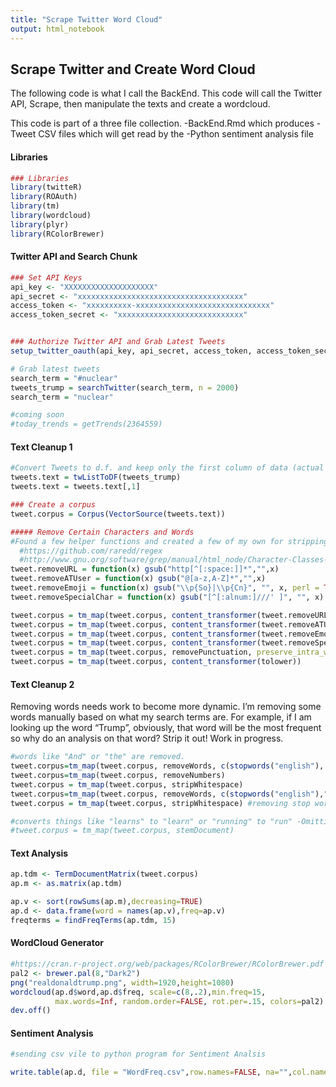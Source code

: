 ```yaml
---
title: "Scrape Twitter Word Cloud"
output: html_notebook
---
```

## Scrape Twitter and Create Word Cloud
The following code is what I call the BackEnd. This code will call the Twitter API, Scrape, then manipulate the texts and create a wordcloud. 

This code is part of a three file collection.
  -BackEnd.Rmd which produces
  -Tweet CSV files which will get read by the
  -Python sentiment analysis file


#### Libraries
```r
### Libraries
library(twitteR)
library(ROAuth)
library(tm)
library(wordcloud)
library(plyr)
library(RColorBrewer)
```


#### Twitter API and Search Chunk
```r
### Set API Keys
api_key <- "XXXXXXXXXXXXXXXXXXXX"
api_secret <- "xxxxxxxxxxxxxxxxxxxxxxxxxxxxxxxxxxxxx"
access_token <- "xxxxxxxxxx-xxxxxxxxxxxxxxxxxxxxxxxxxxxxxx"
access_token_secret <- "xxxxxxxxxxxxxxxxxxxxxxxxxxxx"


### Authorize Twitter API and Grab Latest Tweets
setup_twitter_oauth(api_key, api_secret, access_token, access_token_secret)

# Grab latest tweets
search_term = "#nuclear"
tweets_trump = searchTwitter(search_term, n = 2000)
search_term = "nuclear"

#coming soon
#today_trends = getTrends(2364559)
```

#### Text Cleanup 1
```r
#Convert Tweets to d.f. and keep only the first column of data (actual tweet messages)
tweets.text = twListToDF(tweets_trump)
tweets.text = tweets.text[,1]

### Create a corpus
tweet.corpus = Corpus(VectorSource(tweets.text))

##### Remove Certain Characters and Words
#Found a few helper functions and created a few of my own for stripping texts
  #https://github.com/raredd/regex
  #http://www.gnu.org/software/grep/manual/html_node/Character-Classes-and-Bracket-Expressions.html
tweet.removeURL = function(x) gsub("http[^[:space:]]*","",x)
tweet.removeATUser = function(x) gsub("@[a-z,A-Z]*","",x)
tweet.removeEmoji = function(x) gsub("\\p{So}|\\p{Cn}", "", x, perl = TRUE)
tweet.removeSpecialChar = function(x) gsub("[^[:alnum:]///' ]", "", x)

tweet.corpus = tm_map(tweet.corpus, content_transformer(tweet.removeURL))
tweet.corpus = tm_map(tweet.corpus, content_transformer(tweet.removeATUser))
tweet.corpus = tm_map(tweet.corpus, content_transformer(tweet.removeEmoji))
tweet.corpus = tm_map(tweet.corpus, content_transformer(tweet.removeSpecialChar))
tweet.corpus = tm_map(tweet.corpus, removePunctuation, preserve_intra_word_dashes = TRUE)
tweet.corpus = tm_map(tweet.corpus, content_transformer(tolower))

```
#### Text Cleanup 2
Removing words needs work to become more dynamic. I'm removing some words manually based on what my search terms are. For example, if I am looking up the word "Trump", obviously, that word will be the most frequent so why do an analysis on that word? Strip it out! Work in progress. 
```r
#words like "And" or "the" are removed.
tweet.corpus=tm_map(tweet.corpus, removeWords, c(stopwords("english"), "RT", "nuclear", "amp", "rt"))
tweet.corpus=tm_map(tweet.corpus, removeNumbers)
tweet.corpus = tm_map(tweet.corpus, stripWhitespace)
tweet.corpus=tm_map(tweet.corpus, removeWords, c(stopwords("english"),"nuclear", "RT", "amp", "rt"))
tweet.corpus = tm_map(tweet.corpus, stripWhitespace) #removing stop words creates more white space

#converts things like "learns" to "learn" or "running" to "run" -Omitting for now
#tweet.corpus = tm_map(tweet.corpus, stemDocument)
```

#### Text Analysis
```r

ap.tdm <- TermDocumentMatrix(tweet.corpus)
ap.m <- as.matrix(ap.tdm)

ap.v <- sort(rowSums(ap.m),decreasing=TRUE)
ap.d <- data.frame(word = names(ap.v),freq=ap.v)
freqterms = findFreqTerms(ap.tdm, 15)
```

#### WordCloud Generator
```r
#https://cran.r-project.org/web/packages/RColorBrewer/RColorBrewer.pdf
pal2 <- brewer.pal(8,"Dark2")
png("realdonaldtrump.png", width=1920,height=1080)
wordcloud(ap.d$word,ap.d$freq, scale=c(8,.2),min.freq=15,
          max.words=Inf, random.order=FALSE, rot.per=.15, colors=pal2)
dev.off()
```


#### Sentiment Analysis
```r
#sending csv vile to python program for Sentiment Analsis

write.table(ap.d, file = "WordFreq.csv",row.names=FALSE, na="",col.names=TRUE, sep=",")
```